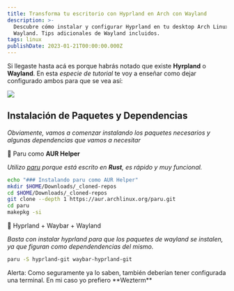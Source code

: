 ```yaml
---
title: Transforma tu escritorio con Hyprland en Arch con Wayland
description: >-
  Descubre cómo instalar y configurar Hyprland en tu desktop Arch Linux con
  Wayland. Tips adicionales de Wayland incluidos.
tags: linux
publishDate: 2023-01-21T00:00:00.000Z
---
```



Si llegaste hasta acá es porque habrás notado que existe **Hyrpland** o **Wayland**. En esta *especie de tutorial* te voy a enseñar como dejar configurado ambos para que se vea así:

![](/img_blog/hyprland.webp)

## Instalación de Paquetes y Dependencias

*Obviamente, vamos a comenzar instalando los paquetes necesarios y algunas dependencias que vamos a necesitar*

🔅 Paru como **AUR Helper**

*Utilizo [paru](https://github.com/Morganamilo/paru) porque está escrito en **Rust**, es rápido y muy funcional.*

```bash
echo "### Instalando paru como AUR Helper"
mkdir $HOME/Downloads/_cloned-repos
cd $HOME/Downloads/_cloned-repos
git clone --depth 1 https://aur.archlinux.org/paru.git
cd paru
makepkg -si
```

🔅 Hyprland + Waybar + Wayland

*Basta con instalar hyprland para que los paquetes de wayland se instalen, ya que figuran como dependendencias del mismo.*

```bash
paru -S hyprland-git waybar-hyprland-git
```

<Alert AlertType="warning">
  Alerta: Como seguramente ya lo saben, también deberían tener configurada una terminal. En mi caso yo prefiero **Wezterm**
</Alert>
